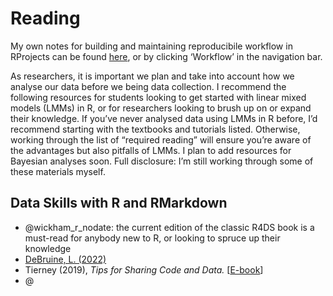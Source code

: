 # Reading

My own notes for building and maintaining reproducibile workflow in RProjects can be found [here](https://daniela-palleschi.github.io/workflow/), or by clicking 'Workflow' in the navigation bar.

As researchers, it is important we plan and take into account how we analyse our data before we being data collection. I recommend the following resources for students looking to get started with linear mixed models (LMMs) in R, or for researchers looking to brush up on or expand their knowledge. If you've never analysed data using LMMs in R before, I'd recommend starting with the textbooks and tutorials listed. Otherwise, working through the list of "required reading" will ensure you're aware of the advantages but also pitfalls of LMMs. I plan to add resources for Bayesian analyses soon. Full disclosure: I'm still working through some of these materials myself.

## Data Skills with R and RMarkdown

- @wickham_r_nodate: the current edition of the classic R4DS book is a must-read for anybody new to R, or looking to spruce up their knowledge
- [DeBruine, L. (2022)](https://debruine.github.io/data-code-tips/)
- Tierney (2019), *Tips for Sharing Code and Data.* [[E-book](https://njtierney.github.io/rmd4sci/)]
- @